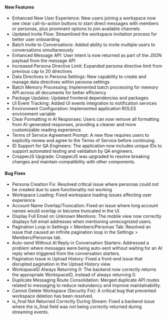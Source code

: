 

#### New Features
- Enhanced New User Experience: New users joining a workspace now see clear call-to-action buttons to start direct messages with members or personas, plus prominent options to join available channels
- Updated Invite Flow: Streamlined the workspace invitation process for better user onboarding
- Batch Invite to Conversations: Added ability to invite multiple users to conversations simultaneously
- Enhanced Message API: User intent is now returned as part of the JSON payload from the message API
- Increased Persona Directive Limit: Expanded persona directive limit from previous cap to 20 directives
- Data Directives in Persona Settings: New capability to create and manage data directives within persona settings
- Batch Memory Processing: Implemented batch processing for memory API across all documents for better efficiency
- Package Updates: Updated frontend dependencies and packages
- UI Event Tracking: Added UI events integration to notification services
- Environment Configuration: Implemented application ROLES environment variable
- Clear Formatting in AI Responses: Users can now remove all formatting from AI-generated responses, providing a cleaner and more customizable reading experience.
- Terms of Service Agreement Prompt: A new flow requires users to explicitly review and agree to the Terms of Service before continuing.
- ID Support for QA Engineers: The application now includes unique IDs to support automated testing and validation by QA engineers.
- CropperJS Upgrade: CropperJS was upgraded to resolve breaking changes and maintain compatibility with other components.

#### Bug Fixes
- Persona Creation Fix: Resolved critical issue where personas could not be created due to save functionality not working
- Workspace Loading: Fixed workspace loading issues affecting user experience
- Account Name Overlap/Truncation: Fixed an issue where long account names would overlap or become truncated in the UI.
- Display Full Email on Unknown Mentions: The mobile view now correctly displays full email addresses when mentioning unrecognized users.
- Pagination Loop in Settings > Members/Personas Tab: Resolved an issue that caused an infinite pagination loop in the Settings > Members/Personas tab.
- Auto-send Without AI Reply in Conversation Starters: Addressed a problem where messages were being auto-sent without waiting for an AI reply when triggered from the conversation starters.
- Pagination Issue in Upload History: Fixed a front-end issue that disrupted pagination in the Upload History view.
- WorkspaceID Always Returning 0: The backend now correctly returns the appropriate WorkspaceID, instead of always returning 0.
- Duplicate Messaging Route Consolidation: Merged duplicate API routes related to messaging to reduce redundancy and improve maintainability.
- Cannot Delete Workspace (Security Fix): A critical bug that prevented workspace deletion has been resolved.
- is_final Not Returned Correctly During Stream: Fixed a backend issue where the is_final field was not being correctly returned during streaming events.
